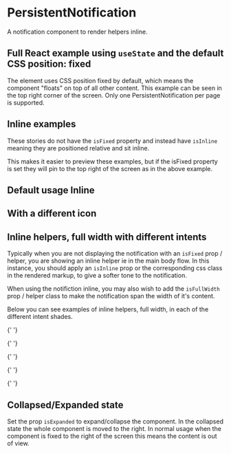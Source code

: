 
<Meta of={PersistentNotificationStories} />

# PersistentNotification

A notification component to render helpers inline.

<ArgsTable of={PersistentNotification} />

## Full React example using `useState` and the default CSS position: fixed

The element uses CSS position fixed by default, which means the component "floats" on top of all other content. This example can be seen in the top right corner of the screen. Only one PersistentNotification per page is supported.

<Canvas of={PersistentNotificationStories.FullReactExampleFixedPosition} />

## Inline examples

These stories do not have the `isFixed` property and instead have `isInline` meaning they are positioned relative and sit inline.

This makes it easier to preview these examples, but if the isFixed property is set they will pin to the top right of the screen as in the above example.

## Default usage Inline

<Canvas of={PersistentNotificationStories.DefaultUsageInline} />

<RenderHtmlMarkup of={PersistentNotificationStories.DefaultUsageInline} />

## With a different icon

<Canvas of={PersistentNotificationStories.WithADifferentIcon} />

<RenderHtmlMarkup of={PersistentNotificationStories.WithADifferentIcon} />

## Inline helpers, full width with different intents

Typically when you are not displaying the notification with an `isFixed` prop / helper, you are showing an inline helper ie in the main body flow. In this instance, you should apply an `isInline` prop or the corresponding css class in the rendered markup, to give a softer tone to the notification.

When using the notifiction inline, you may also wish to add the `isFullWidth` prop / helper class to make the notification span the width of it's content.

Below you can see examples of inline helpers, full width, in each of the different intent shades.

<Canvas>
  <Story of={PersistentNotificationStories.InlineNotifcationIntentPrimary} />

  {' '}

  <Story of={PersistentNotificationStories.InlineNotifcationIntentNeutral} />

  {' '}

  <Story of={PersistentNotificationStories.InlineNotifcationIntentSuccess} />

  {' '}

  <Story of={PersistentNotificationStories.InlineNotifcationIntentPending} />

  {' '}

  <Story of={PersistentNotificationStories.InlineNotifcationIntentWarning} />

  {' '}

  <Story of={PersistentNotificationStories.InlineNotifcationIntentDanger} />

  <Story of={PersistentNotificationStories.InlineNotifcationIntentDefault} />
</Canvas>

<RenderHtmlMarkup of={PersistentNotificationStories.InlineNotifcationIntentPrimary} />
<RenderHtmlMarkup of={PersistentNotificationStories.InlineNotifcationIntentNeutral} />
<RenderHtmlMarkup of={PersistentNotificationStories.InlineNotifcationIntentSuccess} />
<RenderHtmlMarkup of={PersistentNotificationStories.InlineNotifcationIntentPending} />
<RenderHtmlMarkup of={PersistentNotificationStories.InlineNotifcationIntentWarning} />
<RenderHtmlMarkup of={PersistentNotificationStories.InlineNotifcationIntentDanger} />
<RenderHtmlMarkup of={PersistentNotificationStories.InlineNotifcationIntentDefault} />


## Collapsed/Expanded state

Set the prop `isExpanded` to expand/collapse the component. In the collapsed state the whole component is moved to the right. In normal usage when the component is fixed to the right of the screen this means the content is out of view.
